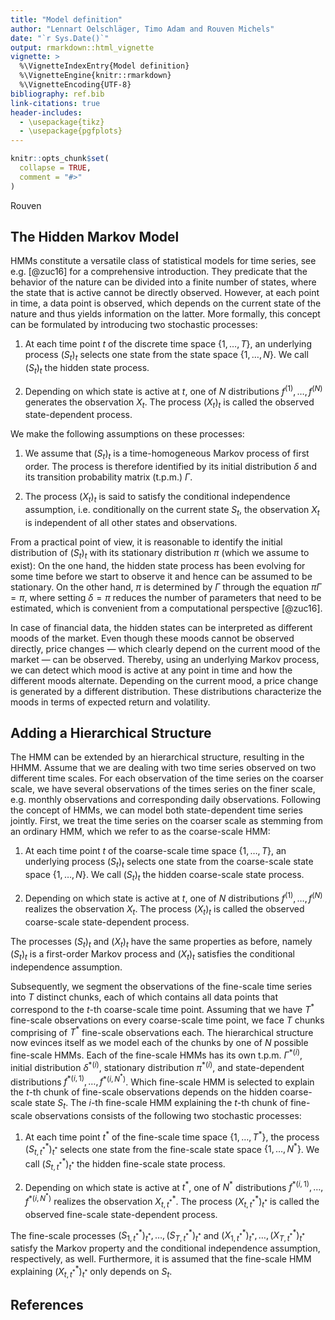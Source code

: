 ```yaml
---
title: "Model definition"
author: "Lennart Oelschläger, Timo Adam and Rouven Michels"
date: "`r Sys.Date()`"
output: rmarkdown::html_vignette
vignette: >
  %\VignetteIndexEntry{Model definition}
  %\VignetteEngine{knitr::rmarkdown}
  %\VignetteEncoding{UTF-8}
bibliography: ref.bib
link-citations: true
header-includes: 
  - \usepackage{tikz}
  - \usepackage{pgfplots}
---
```

  
```r
knitr::opts_chunk$set(
  collapse = TRUE,
  comment = "#>"
)
```

Rouven

## The Hidden Markov Model

HMMs constitute a versatile class of statistical models for time series, see e.g. [@zuc16] for a comprehensive introduction. They predicate that the behavior of the nature can be divided into a finite number of states, where the state that is active cannot be directly observed. However, at each point in time, a data point is observed, which depends on the current state of the nature and thus yields information on the latter. More formally, this concept can be formulated by introducing two stochastic processes:

1. At each time point $t$ of the discrete time space $\{1,\dots,T\}$, an underlying process $(S_t)_t$ selects one state from the state space $\{1,\dots,N\}$. We call $(S_t)_t$ the hidden state process.

2. Depending on which state is active at $t$, one of $N$ distributions $f^{(1)},\dots,f^{(N)}$ generates the observation $X_t$. The process $(X_t)_t$ is called the observed state-dependent process. 

We make the following assumptions on these processes:

1. We assume that $(S_t)_t$ is a time-homogeneous Markov process of first order. The process is therefore identified by its initial distribution $\delta$ and its transition probability matrix (t.p.m.) $\Gamma$.

2. The process $(X_t)_t$ is said to satisfy the conditional independence assumption, i.e.\ conditionally on the current state $S_t$, the observation $X_t$ is independent of all other states and observations.

From a practical point of view, it is reasonable to identify the initial distribution of $(S_t)_t$ with its stationary distribution $\pi$ (which we assume to exist): On the one hand, the hidden state process has been evolving for some time before we start to observe it and hence can be assumed to be stationary. On the other hand, $\pi$ is determined by $\Gamma$ through the equation $\pi\Gamma=\pi$, where setting $\delta=\pi$ reduces the number of parameters that need to be estimated, which is convenient from a computational perspective [@zuc16]. 

In case of financial data, the hidden states can be interpreted as different moods of the market. Even though these moods cannot be observed directly, price changes --- which clearly depend on the current mood of the market --- can be observed. Thereby, using an underlying Markov process, we can detect which mood is active at any point in time and how the different moods alternate. Depending on the current mood, a price change is generated by a different distribution. These distributions characterize the moods in terms of expected return and volatility. 

## Adding a Hierarchical Structure

The HMM can be extended by an hierarchical structure, resulting in the HHMM. Assume that we are dealing with two time series observed on two different time scales. For each observation of the time series on the coarser scale, we have several observations of the times series on the finer scale, e.g.\ monthly observations and corresponding daily observations. Following the concept of HMMs, we can model both state-dependent time series jointly. First, we treat the time series on the coarser scale as stemming from an ordinary HMM, which we refer to as the coarse-scale HMM:

1. At each time point $t$ of the coarse-scale time space $\{1,\dots,T\}$, an underlying process $(S_t)_t$ selects one state from the coarse-scale state space $\{1,\dots,N\}$. We call $(S_t)_t$ the hidden coarse-scale state process.

2. Depending on which state is active at $t$, one of $N$ distributions $f^{(1)},\dots,f^{(N)}$ realizes the observation $X_t$. The process $(X_t)_t$ is called the observed coarse-scale state-dependent process. 

The processes $(S_t)_t$ and $(X_t)_t$ have the same properties as before, namely $(S_t)_t$ is a first-order Markov process and $(X_t)_t$ satisfies the conditional independence assumption. 

Subsequently, we segment the observations of the fine-scale time series into $T$ distinct chunks, each of which contains all data points that correspond to the $t$-th coarse-scale time point. Assuming that we have $T^*$ fine-scale observations on every coarse-scale time point, we face $T$ chunks comprising of $T^*$ fine-scale observations each. The hierarchical structure now evinces itself as we model each of the chunks by one of $N$ possible fine-scale HMMs. Each of the fine-scale HMMs has its own t.p.m.\ $\Gamma^{*(i)}$, initial distribution $\delta^{*(i)}$, stationary distribution $\pi^{*(i)}$, and state-dependent distributions $f^{*(i,1)},\dots,f^{*(i,N^*)}$. Which fine-scale HMM is selected to explain the $t$-th chunk of fine-scale observations depends on the hidden coarse-scale state $S_t$. The $i$-th fine-scale HMM explaining the $t$-th chunk of fine-scale observations consists of the following two stochastic processes:

1. At each time point $t^*$ of the fine-scale time space $\{1,\dots,T^*\}$, the process $(S^*_{t,t^*})_{t^*}$ selects one state from the fine-scale state space $\{1,\dots,N^*\}$. We call $(S^*_{t,t^*})_{t^*}$ the hidden fine-scale state process.

2. Depending on which state is active at $t^*$, one of $N^*$ distributions $f^{*(i,1)},\dots,f^{*(i,N^*)}$ realizes the observation $X^*_{t,t^*}$. The process $(X^*_{t,t^*})_{t^*}$ is called the observed fine-scale state-dependent process. 

The fine-scale processes $(S^*_{1,t^*})_{t^*},\dots,(S^*_{T,t^*})_{t^*}$ and $(X^*_{1,t^*})_{t^*},\dots,(X^*_{T,t^*})_{t^*}$ satisfy the Markov property and the conditional independence assumption, respectively, as well. Furthermore, it is assumed that the fine-scale HMM explaining $(X^*_{t,t^*})_{t^*}$ only depends on $S_t$. 

## References